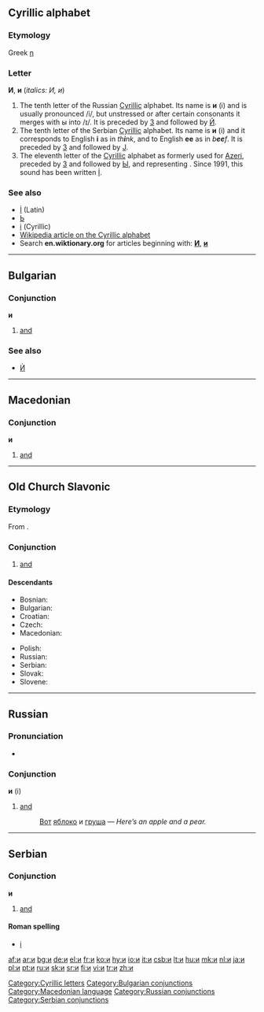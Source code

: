 {{see|Appendix:Variations of "i"}}

==Cyrillic alphabet==

===Etymology===
Greek [[η]]

===Letter===
'''И''', '''и''' (''italics: И, и'')

# The tenth letter of the Russian [[Cyrillic]] alphabet. Its name is '''и''' (i) and is usually pronounced /i/, but unstressed or after certain consonants it merges with ы into /ɪ/. It is preceded by [[з|З]] and followed by [[й|Й]].
# The tenth letter of the Serbian [[Cyrillic]] alphabet. Its name is '''и''' (i) and it corresponds to English '''i''' as in ''th'''i'''nk'', and to English '''ee''' as in ''b'''ee'''f''. It is preceded by [[з|З]] and followed by [[ј|Ј]].
# The eleventh letter of the [[Cyrillic]] alphabet as formerly used for [[Azeri]], preceded by [[з|З]] and followed by [[ы|Ы]], and representing {{IPAchar|/ɪ/}}. Since 1991, this sound has been written [[İ]].

===See also===
*[[İ]] (Latin)
*[[ь|Ь]]
*[[і]] (Cyrillic)
*[[w:Cyrillic alphabet|Wikipedia article on the Cyrillic alphabet]]
*Search '''en.wiktionary.org''' for articles beginning with: '''[http://en.wiktionary.org/w/index.php?title=Special%3AAllpages&from=%D0%98&namespace=0 И]''', '''[http://en.wiktionary.org/w/index.php?title=Special%3AAllpages&from=%D0%B8&namespace=0 и]'''

[[Category:Cyrillic letters]]

----

==Bulgarian==
[[Category:Bulgarian conjunctions]]
===Conjunction===
'''и'''

#[[and]]

===See also===
*[[Ѝ]]


----
==Macedonian==

===Conjunction===
'''и'''

# [[and]]

[[Category:Macedonian language]]

----

==Old Church Slavonic==

===Etymology===
From {{proto|Slavic|i|lang=cu}}.

===Conjunction===
{{infl|cu|conjunction|tr=i}}

# [[and]]

====Descendants====
{{top2}}
*Bosnian: {{l|bs|i}}
*Bulgarian: {{l|bg|и}}
*Croatian: {{l|hr|i}}
*Czech: {{l|cs|i}}
*Macedonian: {{l|mk|и}}
{{mid2}}
*Polish: {{l|pl|i}}
*Russian: {{l|ru|и}}
*Serbian: {{l|sr|i}}
*Slovak: {{l|sk|i}}
*Slovene: {{l|sl|i}}
{{bottom}}

----

==Russian==

===Pronunciation===
* {{IPA|[i]}}

===Conjunction===
'''и''' (i)

# [[and]]
#:[[Вот]] [[яблоко]] и [[груша]] — ''Here’s an apple and a pear.''

[[Category:Russian conjunctions]]

----

==Serbian==

===Conjunction===
'''и'''

# [[and]]

====Roman spelling====
*[[i#Serbian|i]]

[[Category:Serbian conjunctions]]

[[af:и]]
[[ar:и]]
[[bg:и]]
[[de:и]]
[[el:и]]
[[fr:и]]
[[ko:и]]
[[hy:и]]
[[io:и]]
[[it:и]]
[[csb:и]]
[[lt:и]]
[[hu:и]]
[[mk:и]]
[[nl:и]]
[[ja:и]]
[[pl:и]]
[[pt:и]]
[[ru:и]]
[[sk:и]]
[[sr:и]]
[[fi:и]]
[[vi:и]]
[[tr:и]]
[[zh:и]]